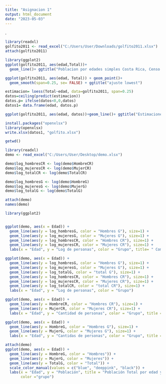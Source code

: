 ```yaml
---
title: "Asignacion 1"
output: html_document
date: "2023-05-03"
---
```


.
```r
library(readxl)
golfito2011 <- read_excel("C:/Users/User/Downloads/golfito2011.xlsx")
attach(golfito2011)

library(ggplot2)
ggplot(golfito2011, aes(edad,Total))+
  geom_line()+ ggtitle("Poblacion por edades simples Costa Rica, Censo 2011")

ggplot(golfito2011, aes(edad, Total)) + geom_point()+
  geom_smooth(span=0.25, se= FALSE) + ggtitle("ajuste lowest")

estimacion= loess(Total~edad, data=golfito2011, span=0.25)
datos=ceiling(predict(estimacion))
datos.p= ifelse(datos<0,0,datos)
datos1= data.frame(edad, datos.p)

ggplot(golfito2011, aes(edad, datos))+geom_line()+ ggtitle("Estimaciones Costa Rica, censo 2011")

```


```r
install.packages("openxlsx")
library(openxlsx)
write.xlsx(datos1, "golfito.xlsx")

getwd()
```

```r
library(readxl)
demo <- read_excel("C:/Users/User/Desktop/demo.xlsx")

demo$log_hombresCR <- log(demo$HombreCR)
demo$log_mujeresCR <- log(demo$MujerCR)
demo$log_totalCR <- log(demo$TotalCR)

demo$log_hombresG <- log(demo$HombreG)
demo$log_mujeresG <- log(demo$MujerG)
demo$log_totalG <- log(demo$TotalG)

attach(demo)
names(demo)

```


```r
library(ggplot2)


ggplot(demo, aes(x = Edad)) +
  geom_line(aes(y = log_hombresG, color = "Hombres G"), size=1) +
  geom_line(aes(y = log_mujeresG, color = "Mujeres G"), size=1) +
  geom_line(aes(y = log_hombresCR, color = "Hombres CR"), size=1) +
  geom_line(aes(y = log_mujeresCR, color = "Mujeres CR"), size=1) +
  labs(x = "Edad", y = "Log de personas", color = "Grupo", title= " Comparación de poblaciones Costa Rica y Golfito 2011")

ggplot(demo, aes(x = Edad)) +
  geom_line(aes(y = log_hombresG, color = "Hombres G"), size=1) +
  geom_line(aes(y = log_mujeresG, color = "Mujeres G"), size=1) +
  geom_line(aes(y = log_totalG, color = "total G"), size=1) +
  geom_line(aes(y = log_hombresCR, color = "Hombres CR"), size=1) +
  geom_line(aes(y = log_mujeresCR, color = "Mujeres CR"), size=1) +
  geom_line(aes(y = log_totalCR, color = "total CR"), size=1) +
  labs(x = "Edad", y = "Log de personas", color = "Grupo")

ggplot(demo, aes(x = Edad)) +
  geom_line(aes(y = HombreCR, color = "Hombres CR"), size=1) +
  geom_line(aes(y = MujerCR, color = "Mujeres CR"), size=1) +
  labs(x = "Edad", y = "Cantidad de personas", color = "Grupo", title = "Poblacion total Costa Rica 2011")

ggplot(demo, aes(x = Edad)) +
  geom_line(aes(y = HombreG, color = "Hombres G"), size=1) +
  geom_line(aes(y = MujerG, color = "Mujeres G"), size=1) +
  labs(x = "Edad", y = "Cantidas de personas", color = "Grupo", title = "Poblacion Golfito 2011")

```



```r
attach(demo)
ggplot(demo, aes(x = Edad)) +
  geom_line(aes(y = HombreG, color = "Hombres")) +
  geom_line(aes(y = MujerG, color = "Mujeres")) + 
  geom_line(aes(y = TotalG, color = "Total")) +
  scale_color_manual(values = c("blue", "deeppink", "black")) +
  labs(x = "Edad", y = "Población", title = "Población Total por edad y género",
       color ="grupo")
```


